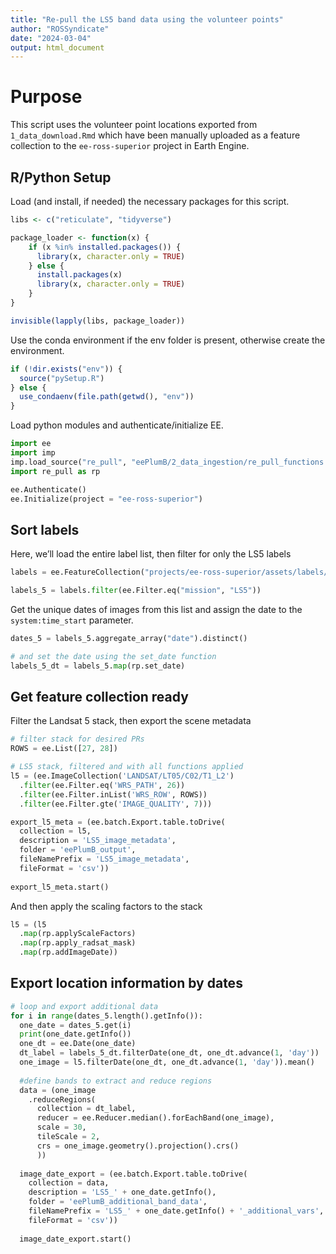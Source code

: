 ```yaml
---
title: "Re-pull the LS5 band data using the volunteer points"
author: "ROSSyndicate"
date: "2024-03-04"
output: html_document
---
```


# Purpose

This script uses the volunteer point locations exported from `1_data_download.Rmd` which have been manually uploaded as a feature collection to the `ee-ross-superior` project in Earth Engine.

## R/Python Setup

Load (and install, if needed) the necessary packages for this script.

```r
libs <- c("reticulate", "tidyverse")

package_loader <- function(x) {
    if (x %in% installed.packages()) {
      library(x, character.only = TRUE)
    } else {
      install.packages(x)
      library(x, character.only = TRUE)
    }
}

invisible(lapply(libs, package_loader))
```

Use the conda environment if the env folder is present, otherwise create the environment.

```r
if (!dir.exists("env")) {
  source("pySetup.R")
} else {
  use_condaenv(file.path(getwd(), "env"))
}
```

Load python modules and authenticate/initialize EE.

```python
import ee
import imp
imp.load_source("re_pull", "eePlumB/2_data_ingestion/re_pull_functions.py")
import re_pull as rp

ee.Authenticate()
ee.Initialize(project = "ee-ross-superior")
```

## Sort labels

Here, we'll load the entire label list, then filter for only the LS5 labels

```python
labels = ee.FeatureCollection("projects/ee-ross-superior/assets/labels/collated_label_data_v2023-07-20")

labels_5 = labels.filter(ee.Filter.eq("mission", "LS5"))
```

Get the unique dates of images from this list and assign the date to the `system:time_start` parameter.

```python
dates_5 = labels_5.aggregate_array("date").distinct()

# and set the date using the set_date function
labels_5_dt = labels_5.map(rp.set_date)
```

## Get feature collection ready

Filter the Landsat 5 stack, then export the scene metadata

```python
# filter stack for desired PRs
ROWS = ee.List([27, 28])

# LS5 stack, filtered and with all functions applied
l5 = (ee.ImageCollection('LANDSAT/LT05/C02/T1_L2')
  .filter(ee.Filter.eq('WRS_PATH', 26))
  .filter(ee.Filter.inList('WRS_ROW', ROWS))
  .filter(ee.Filter.gte('IMAGE_QUALITY', 7)))

export_l5_meta = (ee.batch.Export.table.toDrive(
  collection = l5,
  description = 'LS5_image_metadata',
  folder = 'eePlumB_output',
  fileNamePrefix = 'LS5_image_metadata',
  fileFormat = 'csv'))
  
export_l5_meta.start()

```

And then apply the scaling factors to the stack

```python
l5 = (l5
  .map(rp.applyScaleFactors)
  .map(rp.apply_radsat_mask)
  .map(rp.addImageDate))

```

## Export location information by dates

```python
# loop and export additional data
for i in range(dates_5.length().getInfo()):
  one_date = dates_5.get(i)
  print(one_date.getInfo())
  one_dt = ee.Date(one_date)
  dt_label = labels_5_dt.filterDate(one_dt, one_dt.advance(1, 'day'))
  one_image = l5.filterDate(one_dt, one_dt.advance(1, 'day')).mean()
  
  #define bands to extract and reduce regions
  data = (one_image
    .reduceRegions(
      collection = dt_label,
      reducer = ee.Reducer.median().forEachBand(one_image),
      scale = 30,
      tileScale = 2,
      crs = one_image.geometry().projection().crs()
      ))
  
  image_date_export = (ee.batch.Export.table.toDrive(
    collection = data,
    description = 'LS5_' + one_date.getInfo(),
    folder = 'eePlumB_additional_band_data',
    fileNamePrefix = 'LS5_' + one_date.getInfo() + '_additional_vars',
    fileFormat = 'csv'))
    
  image_date_export.start()

```
